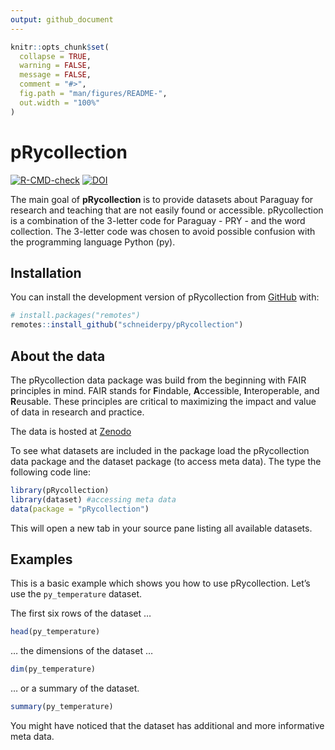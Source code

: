 ```yaml
---
output: github_document
---
```


<!-- README.md is generated from README.Rmd. Please edit that file -->

```r
knitr::opts_chunk$set(
  collapse = TRUE,
  warning = FALSE,
  message = FALSE,
  comment = "#>",
  fig.path = "man/figures/README-",
  out.width = "100%"
)
```

# pRycollection

<!-- badges: start -->
[![R-CMD-check](https://github.com/schneiderpy/pRycollection/workflows/R-CMD-check/badge.svg)](https://github.com/schneiderpy/pRycollection/actions)
[![DOI](https://zenodo.org/badge/DOI/10.5281/zenodo.16744968.svg)](https://doi.org/10.5281/zenodo.16744968)
<!-- badges: end -->

The main goal of **pRycollection** is to provide datasets about Paraguay for
research and teaching that are not easily found or accessible. 
pRycollection is a combination of the 3-letter code for Paraguay - PRY - 
and the word collection. The 3-letter code was chosen to avoid possible
confusion with the programming language Python (py).



## Installation

You can install the development version of pRycollection from [GitHub](https://github.com/) with:

``` r
# install.packages("remotes")
remotes::install_github("schneiderpy/pRycollection")
```

## About the data

The pRycollection data package was build from the beginning with FAIR
principles in mind. FAIR stands for **F**indable, **A**ccessible,
**I**nteroperable, and **R**eusable. These principles are critical to
maximizing the impact and value of data in research and practice.

The data is hosted at [Zenodo](https://doi.org/10.5281/zenodo.16744968)

To see what datasets are included in the package load the pRycollection
data package and the dataset package (to access meta data). The type the
following code line:

```r
library(pRycollection)
library(dataset) #accessing meta data
data(package = "pRycollection")
```

This will open a new tab in your source pane listing all available datasets.


## Examples

This is a basic example which shows you how to use pRycollection.
Let's use the `py_temperature` dataset.

The first six rows of the dataset ...

```r
head(py_temperature)
```

... the dimensions of the dataset ...

```r
dim(py_temperature)
```

... or a summary of the dataset.

```r
summary(py_temperature)
```
You might have noticed that the dataset has additional and more informative
meta data.


